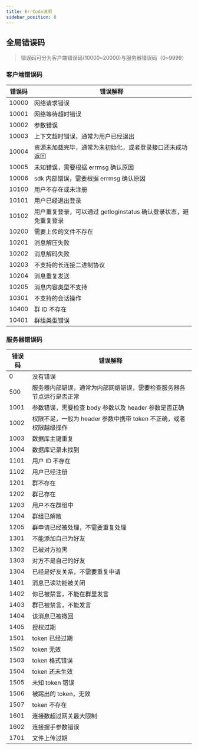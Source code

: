 ```yaml
---
title: ErrCode说明
sidebar_position: 8
---
```


## 全局错误码

> 错误码可分为客户端错误码(10000~20000)与服务器错误码（0~9999）

### 客户端错误码

| 错误码 | 错误解释                                                         |
| ------ | ---------------------------------------------------------------- |
| 10000  | 网络请求错误                                                     |
| 10001  | 网络等待超时错误                                                 |
| 10002  | 参数错误                                                         |
| 10003  | 上下文超时错误，通常为用户已经退出                               |
| 10004  | 资源未加载完毕，通常为未初始化，或者登录接口还未成功返回         |
| 10005  | 未知错误，需要根据 errmsg 确认原因                               |
| 10006  | sdk 内部错误，需要根据 errmsg 确认原因                           |
| 10100  | 用户不存在或未注册                                               |
| 10101  | 用户已经退出登录                                                 |
| 10102  | 用户重复登录，可以通过 getloginstatus 确认登录状态，避免重复登录 |
| 10200  | 需要上传的文件不存在                                             |
| 10201  | 消息解压失败                                                     |
| 10202  | 消息解码失败                                                     |
| 10203  | 不支持的长连接二进制协议                                         |
| 10204  | 消息重复发送                                                     |
| 10205  | 消息内容类型不支持                                               |
| 10301  | 不支持的会话操作                                                 |
| 10400  | 群 ID 不存在                                                     |
| 10401  | 群组类型错误                                                     |

### 服务器错误码

| 错误码 | 错误解释                                                             |
| ------ | -------------------------------------------------------------------- |
| 0      | 没有错误                                                             |
| 500    | 服务器内部错误，通常为内部网络错误，需要检查服务器各节点运行是否正常 |
| 1001   | 参数错误，需要检查 body 参数以及 header 参数是否正确                 |
| 1002   | 权限不足，一般为 header 参数中携带 token 不正确，或者权限越级操作    |
| 1003   | 数据库主键重复                                                       |
| 1004   | 数据库记录未找到                                                     |
| 1101   | 用户 ID 不存在                                                       |
| 1102   | 用户已经注册                                                         |
| 1201   | 群不存在                                                             |
| 1202   | 群已存在                                                             |
| 1203   | 用户不在群组中                                                       |
| 1204   | 群组已解散                                                           |
| 1205   | 群申请已经被处理，不需要重复处理                                     |
| 1301   | 不能添加自己为好友                                                   |
| 1302   | 已被对方拉黑                                                         |
| 1303   | 对方不是自己的好友                                                   |
| 1304   | 已经是好友关系，不需要重复申请                                       |
| 1401   | 消息已读功能被关闭                                                   |
| 1402   | 你已被禁言，不能在群里发言                                           |
| 1403   | 群已被禁言，不能发言                                                 |
| 1404   | 该消息已被撤回                                                       |
| 1405   | 授权过期                                                             |
| 1501   | token 已经过期                                                       |
| 1502   | token 无效                                                           |
| 1503   | token 格式错误                                                       |
| 1504   | token 还未生效                                                       |
| 1505   | 未知 token 错误                                                      |
| 1506   | 被踢出的 token，无效                                                 |
| 1507   | token 不存在                                                         |
| 1601   | 连接数超过网关最大限制                                               |
| 1602   | 连接握手参数错误                                                     |
| 1701   | 文件上传过期                                                         |
